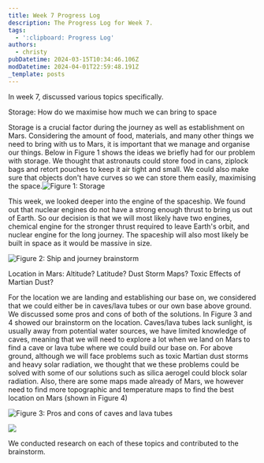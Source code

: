 ```yaml
---
title: Week 7 Progress Log
description: The Progress Log for Week 7.
tags:
  - ':clipboard: Progress Log'
authors:
  - christy
pubDatetime: 2024-03-15T10:34:46.106Z
modDatetime: 2024-04-01T22:59:48.191Z
_template: posts
---
```


In week 7, discussed various topics specifically.

Storage: How do we maximise how much we can bring to space

Storage is a crucial factor during the journey as well as establishment on Mars. Considering the amount of food, materials, and many other things we need to bring with us to Mars, it is important that we manage and organise our things. Below in Figure 1 shows the ideas we briefly had for our problem with storage. We thought that astronauts could store food in cans, ziplock bags and retort pouches to keep it air tight and small. We could also make sure that objects don't have curves so we can store them easily, maximising the space.![](</assets/images/Screenshot 2024-03-28 at 10.12.14.png> "Figure 1: Storage")

This week, we looked deeper into the engine of the spaceship. We found out that nuclear engines do not have a strong enough thrust to bring us out of Earth. So our decision is that we will most likely have two engines, chemical engine for the stronger thrust required to leave Earth's orbit, and nuclear engine for the long journey. The spaceship will also most likely be built in space as it would be massive in size.

![](</assets/images/Screenshot 2024-04-02 at 09.30.43.png> "Figure 2: Ship and journey brainstorm")

Location in Mars: Altitude? Latitude? Dust Storm Maps? Toxic Effects of Martian Dust?

For the location we are landing and establishing our base on, we considered that we could either be in caves/lava tubes or our own base above ground. We discussed some pros and cons of both of the solutions. In Figure 3 and 4 showed our brainstorm on the location. Caves/lava tubes lack sunlight, is usually away from potential water sources, we have limited knowledge of caves, meaning that we will need to explore a lot when we land on Mars to find a cave or lava tube where we could build our base on. For above ground, although we will face problems such as toxic Martian dust storms and heavy solar radiation, we thought that we these problems could be solved with some of our solutions such as silica aerogel could block solar radiation. Also, there are some maps made already of Mars, we however need to find more topographic and temperature maps to find the best location on Mars (shown in Figure 4)

![](</assets/images/Screenshot 2024-04-02 at 09.38.47.png> "Figure 3: Pros and cons of caves and lava tubes")

![](</assets/images/Screenshot 2024-04-02 at 09.58.44.png>)

We conducted research on each of these topics and contributed to the brainstorm.
